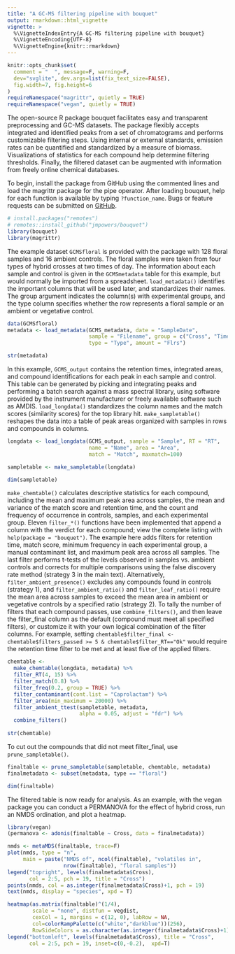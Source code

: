 ```yaml
---
title: "A GC-MS filtering pipeline with bouquet"
output: rmarkdown::html_vignette
vignette: >
  %\VignetteIndexEntry{A GC-MS filtering pipeline with bouquet}
  %\VignetteEncoding{UTF-8}
  %\VignetteEngine{knitr::rmarkdown}
---
```


```r
knitr::opts_chunk$set(
  comment = "  ", message=F, warning=F,
  dev="svglite", dev.args=list(fix_text_size=FALSE),
  fig.width=7, fig.height=6
)
requireNamespace("magrittr", quietly = TRUE)
requireNamespace("vegan", quietly = TRUE)
```

The open-source R package bouquet facilitates easy and transparent preprocessing and GC-MS datasets. The package flexibly accepts integrated and identified peaks from a set of chromatograms and performs customizable filtering steps. Using internal or external standards, emission rates can be quantified and standardized by a measure of biomass. Visualizations of statistics for each compound help determine filtering thresholds. Finally, the filtered dataset can be augmented with information from freely online chemical databases.

To begin, install the package from GitHub using the commented lines and load the magrittr package for the pipe operator. After loading bouquet, help for each function is available by typing `?function_name`. Bugs or feature requests can be submitted on [GitHub](https://github.com/jmpowers/bouquet/issues).

```r
# install.packages("remotes")
# remotes::install_github("jmpowers/bouquet")
library(bouquet)
library(magrittr)
```

The example dataset `GCMSfloral` is provided with the package with 128 floral samples and 16 ambient controls. The floral samples were taken from four types of hybrid crosses at two times of day. The information about each sample and control is given in the `GCMSmetadata` table for this example, but would normally be imported from a spreadsheet. `load_metadata()` identifies the important columns that will be used later, and standardizes their names. The group argument indicates the column(s) with experimental groups, and the type column specifies whether the row represents a floral sample or an ambient or vegetative control.

```r
data(GCMSfloral)
metadata <- load_metadata(GCMS_metadata, date = "SampleDate", 
                          sample = "Filename", group = c("Cross", "Time"), 
                          type = "Type", amount = "Flrs")

str(metadata)
```

In this example, `GCMS_output` contains the retention times, integrated areas, and compound identifications for each peak in each sample and control. This table can be generated by picking and integrating peaks and performing a batch search against a mass spectral library, using software provided by the instrument manufacturer or freely available software such as AMDIS. `load_longdata()` standardizes the column names and the match scores (similarity scores) for the top library hit. `make_sampletable()` reshapes the data into a table of peak areas organized with samples in rows and compounds in columns.

```r
longdata <- load_longdata(GCMS_output, sample = "Sample", RT = "RT", 
                          name = "Name", area = "Area", 
                          match = "Match", maxmatch=100)

sampletable <- make_sampletable(longdata)

dim(sampletable)
```

`make_chemtable()` calculates descriptive statistics for each compound, including the mean and maximum peak area across samples, the mean and variance of the match score and retention time, and the count and frequency of occurrence in controls, samples, and each experimental group. Eleven `filter_*()` functions have been implemented that append a column with the verdict for each compound; view the complete listing with `help(package = "bouquet")`. The example here adds filters for retention time, match score, minimum frequency in each experimental group, a manual contaminant list, and maximum peak area across all samples. The last filter performs t-tests of the levels observed in samples vs. ambient controls and corrects for multiple comparisons using the false discovery rate method (strategy 3 in the main text). Alternatively, `filter_ambient_presence()` excludes any compounds found in controls (strategy 1), and `filter_ambient_ratio()` and `filter_leaf_ratio()` require the mean area across samples to exceed the mean area in ambient or vegetative controls by a specified ratio (strategy 2). To tally the number of filters that each compound passes, use `combine_filters()`, and then leave the filter_final column as the default (compound must meet all specified filters), or customize it with your own logical combination of the filter columns. For example, setting `chemtable$filter_final <- chemtable$filters_passed >= 5 & chemtable$filter_RT=="Ok"` would require the retention time filter to be met and at least five of the applied filters.

```r
chemtable <- 
  make_chemtable(longdata, metadata) %>% 
  filter_RT(4, 15) %>% 
  filter_match(0.8) %>% 
  filter_freq(0.2, group = TRUE) %>% 
  filter_contaminant(cont.list = "Caprolactam") %>% 
  filter_area(min_maximum = 20000) %>%
  filter_ambient_ttest(sampletable, metadata, 
                       alpha = 0.05, adjust = "fdr") %>%
  combine_filters()
    
str(chemtable)
```

To cut out the compounds that did not meet filter_final, use `prune_sampletable()`.

```r
finaltable <- prune_sampletable(sampletable, chemtable, metadata)
finalmetadata <- subset(metadata, type == "floral")

dim(finaltable)
```

The filtered table is now ready for analysis. As an example, with the vegan package you can conduct a PERMANOVA for the effect of hybrid cross, run an NMDS ordination, and plot a heatmap.

```r
library(vegan)
(permanova <- adonis(finaltable ~ Cross, data = finalmetadata))

nmds <- metaMDS(finaltable, trace=F)
plot(nmds, type = "n", 
     main = paste("NMDS of", ncol(finaltable), "volatiles in", 
                  nrow(finaltable), "floral samples"))
legend("topright", levels(finalmetadata$Cross), 
       col = 2:5, pch = 19, title = "Cross")
points(nmds, col = as.integer(finalmetadata$Cross)+1, pch = 19)
text(nmds, display = "species", xpd = T)

heatmap(as.matrix(finaltable)^(1/4), 
        scale = "none", distfun = vegdist,
        cexCol = 1, margins = c(12, 0), labRow = NA,
        col=colorRampPalette(c("white","darkblue"))(256),
        RowSideColors = as.character(as.integer(finalmetadata$Cross)+1))
legend("bottomleft", levels(finalmetadata$Cross), title = "Cross",
       col = 2:5, pch = 19, inset=c(0,-0.2),  xpd=T)
```

